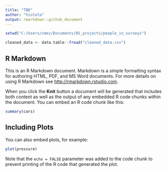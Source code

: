 ```yaml
---
title: "TBD"
author: "Violeta"
output: rmarkdown::github_document
---
```


```r
setwd("C:/Users/vmez/Documents/DS_projects/people_in_surveys")
```

```r
cleaned_data <- data.table::fread("cleaned_data.csv")
```


## R Markdown

This is an R Markdown document. Markdown is a simple formatting syntax for authoring HTML, PDF, and MS Word documents. For more details on using R Markdown see <http://rmarkdown.rstudio.com>.

When you click the **Knit** button a document will be generated that includes both content as well as the output of any embedded R code chunks within the document. You can embed an R code chunk like this:

```r
summary(cars)
```

## Including Plots

You can also embed plots, for example:

```r
plot(pressure)
```

Note that the `echo = FALSE` parameter was added to the code chunk to prevent printing of the R code that generated the plot.

